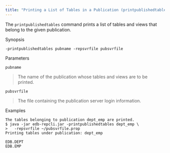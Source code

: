 ```yaml
---
title: "Printing a List of Tables in a Publication (printpublishedtables)"
---
```


<div id="print_publications_tables_list" class="registered_link"></div>


The `printpublishedtables` command prints a list of tables and views that belong to the given publication.

Synopsis

``` text
-printpublishedtables pubname -repsvrfile pubsvrfile
```

Parameters

`pubname`

> The name of the publication whose tables and views are to be printed.

`pubsvrfile`

> The file containing the publication server login information.

Examples

``` text
The tables belonging to publication dept_emp are printed.
$ java -jar edb-repcli.jar -printpublishedtables dept_emp \
>   -repsvrfile ~/pubsvrfile.prop
Printing tables under publication: dept_emp

EDB.DEPT
EDB.EMP
```
